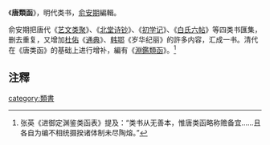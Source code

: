 《'''唐類函'''》，明代类书，[[俞安期|俞安期]]編輯。

俞安期把唐代《[[艺文类聚|艺文类聚]]》、《[[北堂诗钞|北堂诗钞]]》、《[[初学记|初学记]]》、《[[白氏六帖|白氏六帖]]》等四类书匯集，删去重复，又增加[[杜佑|杜佑]]《[[通典|通典]]》、[[韩鄂|韩鄂]]《岁华纪丽》的許多内容，汇成一书。清代在《唐类函》的基础上进行增补，編有《[[淵鑑類函|淵鑑類函]]》。<ref>张英《进御定渊鉴类函表》提及：“类书从无善本，惟唐类函略称赡备宜……且各自为编不相统摄揆诸体制未尽陶熔。”</ref>

==注釋==
{{reflist}}

[[category:類書|category:類書]]